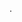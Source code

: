 {{Client |name=Cocopapa| author=[[user:nesciens | Erik Massop]]| website=http://home.zonnet.nl/massope/cocopapa/| version=0.1.1 | devlanguage=C | ui=Console | screenshots=N/A | description=Cocopapa is a collection pattern parser which is primarily meant to be powerful; not user-friendly. The name is an acronym of "Complex Collection Pattern Parser". Also check Cocopapa's little sister [[Client:Sisy| Sisy]]}}.